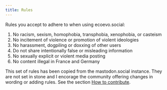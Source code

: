 ```yaml
---
title: Rules
---
```


Rules you accept to adhere to when using ecoevo.social:

1. No racism, sexism, homophobia, transphobia, xenophobia, or casteism
2. No incitement of violence or promotion of violent ideologies
3. No harassment, dogpiling or doxxing of other users
4. Do not share intentionally false or misleading information
5. No sexually explicit or violent media posting
6. No content illegal in France and Germany

This set of rules has been copied from the mastodon.social instance.
They are not set in stone and I encorage the community offering changes in wording or adding rules.
See the section [How to contribute](./how-to-contribute.html).